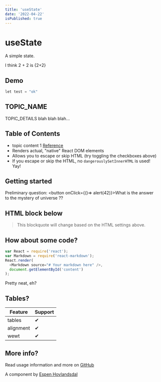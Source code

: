 ```yaml
---
title: 'useState'
date: '2022-04-22'
isPublished: true
---
```


# useState

A simple state.

I think 2 + 2 is {2+2}

## Demo

```python
let test = "ok"
```

## TOPIC_NAME

TOPIC_DETAILS
blah blah blah...

## Table of Contents
* topic content 1 [Reference](http://dibya.org)
* Renders actual, "native" React DOM elements
* Allows you to escape or skip HTML (try toggling the checkboxes above)
* If you escape or skip the HTML, no `dangerouslySetInnerHTML` is used! Yay!


## Getting started
Preliminary question: 
<button onClick={()=> alert(42)}>What is the answer to the mystery of universe ??</button>

## HTML block below
<blockquote>
This blockquote will change based on the HTML settings above.
</blockquote>

## How about some code?

```js
var React = require('react');
var Markdown = require('react-markdown');
React.render(
  <Markdown source="# Your markdown here" />,
  document.getElementById('content')
);
```
Pretty neat, eh?

## Tables?
| Feature   | Support |
| --------- | ------- |
| tables    | ✔ |
| alignment | ✔ |
| wewt      | ✔ |


## More info?

Read usage information and more on [GitHub](//github.com/rexxars/react-markdown)

A component by [Espen Hovlandsdal](https://espen.codes/)


